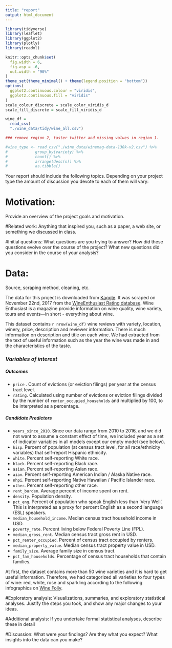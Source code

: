 ```yaml
---
title: "report"
output: html_document
---
```

```r
library(tidyverse)
library(leaflet)
library(ggplot2)
library(plotly)
library(readxl)

knitr::opts_chunk$set(
  fig.width = 6,
  fig.asp = .6,
  out.width = "90%"
)
theme_set(theme_minimal() + theme(legend.position = "bottom"))
options(
  ggplot2.continuous.colour = "viridis",
  ggplot2.continuous.fill = "viridis"
)
scale_colour_discrete = scale_color_viridis_d
scale_fill_discrete = scale_fill_viridis_d
```

```r
wine_df = 
  read_csv(
  "./wine_data/tidy/wine_all.csv")

### remove region 2, taster twitter and missing values in region 1.

#wine_type <- read_csv("./wine_data/winemag-data-130k-v2.csv") %>% 
#            group_by(variety) %>% 
#            count() %>% 
#            arrange(desc(n)) %>% 
#            as.tibble()

```

Your report should include the following topics. Depending on your project type the amount of discussion you devote to each of them will vary:

# Motivation:
Provide an overview of the project goals and motivation.

#Related work: 
Anything that inspired you, such as a paper, a web site, or something we discussed in class.

#Initial questions: 
What questions are you trying to answer? How did these questions evolve over the course of the project? What new questions did you consider in the course of your analysis?

# Data: 
Source, scraping method, cleaning, etc.

The data for this project is downloaded from [Kaggle](https://www.kaggle.com/zynicide/wine-reviews). It was scraped on November 22nd, 2017 from the [WineEnthusiast Rating database](https://www.winemag.com/?s=&drink_type=wine). Wine Enthusiast is a magazine provide information on wine quality, wine variety, tours and events—in short - everything about wine. 

This dataset contains `r nrow(wine_df)` wine reviews with variety, location, winery, price, description and reviewer information. There is much information on description and title on each wine. We had extracted from the text of useful information such as the year the wine was made in and the characteristics of the taste. 

### *Variables of interest*

##### **Outcomes**

  * `price` . Count of evictions (or eviction filings) per year at the census tract level.
  * `rating`. Calculated using number of evictions or eviction filings divided by the number of `renter_occupied_households` and multiplied by 100, to be interpreted as a percentage. 

##### **Candidate Predictors**

  * `years_since_2010`. Since our data range from 2010 to 2016, and we did not want to assume a constant effect of time, we included year as a set of indicator variables in all models except our empty model (see below).
  * `hisp`. Percent of population (at census tract level, for all race/ethnicity variables) that self-report Hispanic ethnicity.
  * `white`. Percent self-reporting White race.
  * `black`. Percent self-reporting Black race.
  * `asian`. Percent self-reporting Asian race.
  * `aian`. Percent self-reporting American Indian / Alaska Native race.
  * `nhpi`. Percent self-reporting Native Hawaiian / Pacific Islander race.
  * `other`. Percent self-reporting other race.
  * `rent_burden`. Average percent of income spent on rent.
  * `density`. Population density.
  * `pct_eng`. Percent of population who speak English less than 'Very Well'. This is interpreted as a proxy for percent English as a second language (ESL) speakers. 
  * `median_household_income`. Median census tract household income in USD.
  * `poverty_rate`. Percent living below Federal Poverty Line (FPL).
  * `median_gross_rent`. Median census tract gross rent in USD.
  * `pct_renter_occupied`. Percent of census tract occupied by renters.
  * `median_property_value`. Median census tract property value in USD.
  * `family_size`. Average family size in census tract.
  * `pct_fam_households`. Percentage of census tract households that contain families.





At first, the dataset contains more than 50 wine varieties and it is hard to get useful information. Therefore, we had categorized all varieties to four types of wine: red, white, rose and sparkling according to the following infographics on [Wine Folly](https://winefolly.com/deep-dive/different-types-of-wine/).

#Exploratory analysis: 
Visualizations, summaries, and exploratory statistical analyses. Justify the steps you took, and show any major changes to your ideas.

#Additional analysis: 
If you undertake formal statistical analyses, describe these in detail

#Discussion: 
What were your findings? Are they what you expect? What insights into the data can you make?





